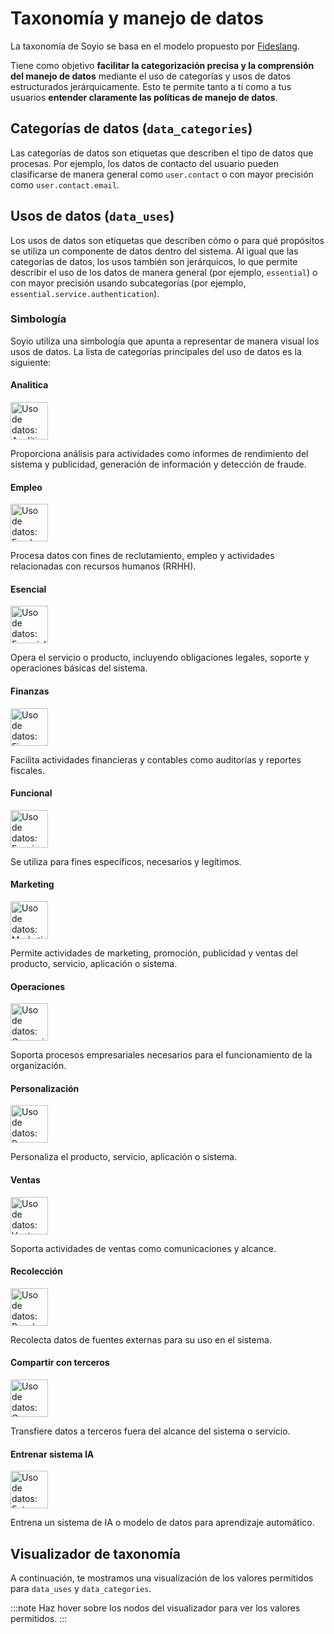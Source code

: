 
# Taxonomía y manejo de datos

La taxonomía de Soyio se basa en el modelo propuesto por [Fideslang](https://ethyca.github.io/fideslang/).

Tiene como objetivo **facilitar la categorización precisa y la comprensión del manejo de datos** mediante el uso de categorías y usos de datos estructurados jerárquicamente. Esto te permite tanto a ti como a tus usuarios **entender claramente las políticas de manejo de datos**.

## Categorías de datos (`data_categories`)

Las categorías de datos son etiquetas que describen el tipo de datos que procesas. Por ejemplo, los datos de contacto del usuario pueden clasificarse de manera general como `user.contact` o con mayor precisión como `user.contact.email`.

## Usos de datos (`data_uses`)

Los usos de datos son etiquetas que describen cómo o para qué propósitos se utiliza un componente de datos dentro del sistema. Al igual que las categorías de datos, los usos también son jerárquicos, lo que permite describir el uso de los datos de manera general (por ejemplo, `essential`) o con mayor precisión usando subcategorías (por ejemplo, `essential.service.authentication`).

### Simbología
Soyio utiliza una simbología que apunta a representar de manera visual los usos de datos. La lista de categorías principales del uso de datos es la siguiente:

#### Analitica
<img src="/img/data_uses/analytics.svg" alt="Uso de datos: Analítica" width="60" />

Proporciona análisis para actividades como informes de rendimiento del sistema y publicidad, generación de información y detección de fraude.


#### Empleo
<img src="/img/data_uses/employment.svg" alt="Uso de datos: Empleo" width="60" />

Procesa datos con fines de reclutamiento, empleo y actividades relacionadas con recursos humanos (RRHH).

#### Esencial
<img src="/img/data_uses/essential.svg" alt="Uso de datos: Esencial" width="60" />

Opera el servicio o producto, incluyendo obligaciones legales, soporte y operaciones básicas del sistema.

#### Finanzas
<img src="/img/data_uses/finance.svg" alt="Uso de datos: Finanzas" width="60" />

Facilita actividades financieras y contables como auditorías y reportes fiscales.

#### Funcional
<img src="/img/data_uses/functional.svg" alt="Uso de datos: Funcional" width="60" />

Se utiliza para fines específicos, necesarios y legítimos.

#### Marketing
<img src="/img/data_uses/marketing.svg" alt="Uso de datos: Marketing" width="60" />

Permite actividades de marketing, promoción, publicidad y ventas del producto, servicio, aplicación o sistema.

#### Operaciones
<img src="/img/data_uses/operations.svg" alt="Uso de datos: Operaciones" width="60" />

Soporta procesos empresariales necesarios para el funcionamiento de la organización.

#### Personalización
<img src="/img/data_uses/personalize.svg" alt="Uso de datos: Personalización" width="60" />

Personaliza el producto, servicio, aplicación o sistema.

#### Ventas
<img src="/img/data_uses/sales.svg" alt="Uso de datos: Ventas" width="60" />

Soporta actividades de ventas como comunicaciones y alcance.

#### Recolección
<img src="/img/data_uses/collect.svg" alt="Uso de datos: Recolección" width="60" />

Recolecta datos de fuentes externas para su uso en el sistema.
#### Compartir con terceros
<img src="/img/data_uses/third_party_sharing.svg" alt="Uso de datos: Compartir con terceros" width="60" />

Transfiere datos a terceros fuera del alcance del sistema o servicio.

#### Entrenar sistema IA
<img src="/img/data_uses/train_ai_system.svg" alt="Uso de datos: Entrenar sistema IA" width="60" />

Entrena un sistema de IA o modelo de datos para aprendizaje automático.

## Visualizador de taxonomía

A continuación, te mostramos una visualización de los valores permitidos para `data_uses` y `data_categories`.

:::note
Haz hover sobre los nodos del visualizador para ver los valores permitidos.
:::

<TaxonomyVisualizer />
